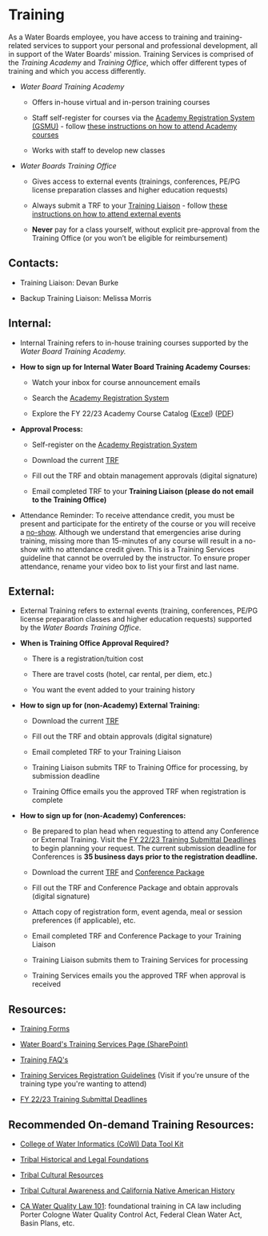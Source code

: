 # Training

As a Water Boards employee, you have access to training and training-related services to support your personal and professional development, all in support of the Water Boards\' mission. Training Services is comprised of the *Training Academy* and *Training Office*, which offer different types of training and which you access differently.

-   *Water Board Training Academy*

    -   Offers in-house virtual and in-person training courses

    -   Staff self-register for courses via the [Academy Registration System (GSMU)](https://waterboards.gosignmeup.com/ "https://waterboards.gosignmeup.com/")​​​​​​​ - follow [these instructions on how to attend Academy courses](https://cawaterboards.sharepoint.com/Training/SitePages/Access-Trainings-and-Conferences.aspx "https://cawaterboards.sharepoint.com/Training/SitePages/Access-Trainings-and-Conferences.aspx")

    -   Works with staff to develop new classes

-   *Water Boards Training Office*

    -   Gives ​​​​​​access to external events (trainings, conferences, PE/PG license preparation classes and higher education requests)

    -   Always submit a TRF to your [Training Liaison](https://cawaterboards.sharepoint.com/Training/SitePages/Training-Liaisons.aspx "https://cawaterboards.sharepoint.com/Training/SitePages/Training-Liaisons.aspx") - follow [these instructions on how to attend external events](https://cawaterboards.sharepoint.com/Training/SitePages/Access-Trainings-and-Conferences.aspx "https://cawaterboards.sharepoint.com/Training/SitePages/Access-Trainings-and-Conferences.aspx")

    -   **Never** pay for a class yourself, without explicit pre-approval from the Training Office (or you won't be eligible for reimbursement)

## Contacts:

-   Training Liaison: Devan Burke

-   Backup Training Liaison: Melissa Morris

## Internal:

-   Internal Training refers to in-house training courses supported by the *Water Board Training Academy.*

-   **How to sign up for Internal Water Board Training Academy Courses:**

    -   Watch your inbox for course announcement emails 

    -   Search the [Academy Registration System](https://waterboards.gosignmeup.com/Public) 

    -   Explore the FY 22/23 Academy Course Catalog ([Excel](https://cawaterboards.sharepoint.com/Training/Documents/academycatalogexcel.xlsx)) ([PDF](https://cawaterboards.sharepoint.com/Training/Documents/academycatalogpdf.pdf)) 

-   **Approval Process:**

    -   Self-register on the [Academy Registration System](https://waterboards.gosignmeup.com/Public "https://waterboards.gosignmeup.com/Public")

    -   Download the current [TRF](https://cawaterboards.sharepoint.com/Training/SitePages/Forms.aspx "https://cawaterboards.sharepoint.com/Training/SitePages/Forms.aspx")

    -   Fill out the TRF​ and obtain management approvals (digital signature)

    -   Email completed TRF to your **Training Liaison (please do not email to the Training Office)**

-   Attendance Reminder: To receive attendance credit, you must be present and participate for the entirety of the course or you will receive a [no-show](https://cawaterboards.sharepoint.com/Training/SitePages/Training-Services-Registration-Guidelines.aspx#training-services-no-show-guidelines "https://cawaterboards.sharepoint.com/Training/SitePages/Training-Services-Registration-Guidelines.aspx#training-services-no-show-guidelines"). Although we understand that emergencies arise during training, missing more than 15-minutes of any course will result in a no-show with no attendance credit given. This is a Training Services guideline that cannot be overruled by the instructor. To ensure proper attendance, rename your video box to list your first and last name. 

## External:

-   External Training refers to external events (training, conferences, PE/PG license preparation classes and higher education requests) supported by the *Water Boards Training Office*.

-   **When is Training Office Approval Required?**

    -   There is a registration/tuition cost

    -   There are travel costs (hotel, car rental, per diem, etc.)

    -   You want the event added to your training history 

-   **How to sign up for (non-Academy) External Training:**

    -   Download the current [TRF](https://cawaterboards.sharepoint.com/Training/SitePages/Forms.aspx "https://cawaterboards.sharepoint.com/Training/SitePages/Forms.aspx")​

    -   Fill out the TRF and obtain approvals (digital signature)

    -   Email completed TRF to your Training Liaison

    -   Training Liaison submits TRF to Training Office for processing, by submission deadline

    -   Training Office emails you the approved TRF when registration is complete

-   **How to sign up for (non-Academy) Conferences:**

    -   Be prepared to plan head when requesting to attend any Conference or External Training. Visit the [FY 22/23 Training Submittal Deadlines](https://cawaterboards.sharepoint.com/Training/Documents/TRF%20Acceptance%20and%20Deadlines.pdf) to begin planning your request. The current submission deadline for Conferences is **35 business days prior to the registration deadline.**

    -   Download the current [TRF](https://cawaterboards.sharepoint.com/Training/SitePages/Forms.aspx "https://cawaterboards.sharepoint.com/Training/SitePages/Forms.aspx")​ and [Conference Package](https://cawaterboards.sharepoint.com/Training/SitePages/Forms.aspx "https://cawaterboards.sharepoint.com/Training/SitePages/Forms.aspx")​​

    -   Fill out the TRF and Conference Package and obtain approvals (digital signature)​

    -   Attach copy of registration form, event agenda, meal or session preferences (if applicable), etc.​

    -   Email completed TRF and Conference Package to your Training Liaison

    -   Training Liaison submits them to Training Services for processing

    -   Training Services emails you the approved TRF when approval is received

## Resources:

-   [Training Forms](https://cawaterboards.sharepoint.com/Training/SitePages/Forms.aspx) 

-   [Water Board\'s Training Services Page (SharePoint)](https://cawaterboards.sharepoint.com/Training/SitePages/Home.aspx) 

```{=html}
<!-- -->
```
-   [Training FAQ\'s](https://cawaterboards.sharepoint.com/Training/SitePages/FAQ.aspx) 

```{=html}
<!-- -->
```
-   [Training Services Registration Guidelines](https://cawaterboards.sharepoint.com/Training/SitePages/Training-Services-Registration-Guidelines.aspx#training-services-registration-guidelines) (Visit if you\'re unsure of the training type you\'re wanting to attend) 

-   [FY 22/23 Training Submittal Deadlines](https://cawaterboards.sharepoint.com/Training/Documents/TRF%20Acceptance%20and%20Deadlines.pdf) 

## Recommended On-demand Training Resources: 

-   [College of Water Informatics (CoWI) Data Tool Kit](https://www.waterboards.ca.gov/resources/oima/cowi/data_training.html) 

```{=html}
<!-- -->
```
-   [Tribal Historical and Legal Foundations](https://waternet.waterboards.ca.gov/training/videos/tribal_training1.mp4)

-   [Tribal Cultural Resources](https://waternet.waterboards.ca.gov/training/videos/tribal_training2.mp4)

-   [Tribal Cultural Awareness and California Native American History](https://www.youtube.com/watch?v=PttFI1WvTTY)

-   [CA Water Quality Law 101](https://waternet.waterboards.ca.gov/wndata/videos/wq_law_101/wqlaw.mp4): foundational training in CA law including Porter Cologne Water Quality Control Act, Federal Clean Water Act, Basin Plans, etc.  
